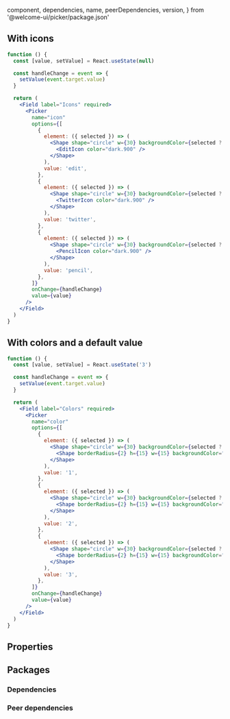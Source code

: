 
  component,
  dependencies,
  name,
  peerDependencies,
  version,
} from '@welcome-ui/picker/package.json'

<showcase
  version={version}
  name={name}
  component={component}
  description="Allows user to select an item."
/>

## With icons

```jsx
function () {
  const [value, setValue] = React.useState(null)

  const handleChange = event => {
    setValue(event.target.value)
  }

  return (
    <Field label="Icons" required>
      <Picker
        name="icon"
        options={[
          {
            element: ({ selected }) => (
              <Shape shape="circle" w={30} backgroundColor={selected ? 'nude.200' : 'unset'}>
                <EditIcon color="dark.900" />
              </Shape>
            ),
            value: 'edit',
          },
          {
            element: ({ selected }) => (
              <Shape shape="circle" w={30} backgroundColor={selected ? 'nude.200' : 'unset'}>
                <TwitterIcon color="dark.900" />
              </Shape>
            ),
            value: 'twitter',
          },
          {
            element: ({ selected }) => (
              <Shape shape="circle" w={30} backgroundColor={selected ? 'nude.200' : 'unset'}>
                <PencilIcon color="dark.900" />
              </Shape>
            ),
            value: 'pencil',
          },
        ]}
        onChange={handleChange}
        value={value}
      />
    </Field>
  )
}
```

## With colors and a default value

```jsx
function () {
  const [value, setValue] = React.useState('3')

  const handleChange = event => {
    setValue(event.target.value)
  }

  return (
    <Field label="Colors" required>
      <Picker
        name="color"
        options={[
          {
            element: ({ selected }) => (
              <Shape shape="circle" w={30} backgroundColor={selected ? 'nude.200' : 'unset'}>
                <Shape borderRadius={2} h={15} w={15} backgroundColor="danger.200" />
              </Shape>
            ),
            value: '1',
          },
          {
            element: ({ selected }) => (
              <Shape shape="circle" w={30} backgroundColor={selected ? 'nude.200' : 'unset'}>
                <Shape borderRadius={2} h={15} w={15} backgroundColor="success.500" />
              </Shape>
            ),
            value: '2',
          },
          {
            element: ({ selected }) => (
              <Shape shape="circle" w={30} backgroundColor={selected ? 'nude.200' : 'unset'}>
                <Shape borderRadius={2} h={15} w={15} backgroundColor="warning.200" />
              </Shape>
            ),
            value: '3',
          },
        ]}
        onChange={handleChange}
        value={value}
      />
    </Field>
  )
}
```

## Properties

<props propTypes={props.propTypes.Picker} />

## Packages

### Dependencies

<dependencies dependencies={dependencies} />

### Peer dependencies

<dependencies dependencies={peerDependencies} />

<pagination />
